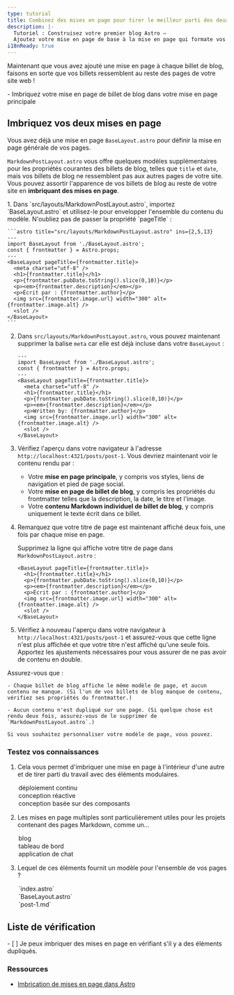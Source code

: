 ```yaml
---
type: tutorial
title: Combinez des mises en page pour tirer le meilleur parti des deux mondes
description: |-
  Tutoriel : Construisez votre premier blog Astro —
  Ajoutez votre mise en page de base à la mise en page qui formate vos billets de blog
i18nReady: true
---
```


Maintenant que vous avez ajouté une mise en page à chaque billet de blog, faisons en sorte que vos billets ressemblent au reste des pages de votre site web !

<PreCheck>
  - Imbriquez votre mise en page de billet de blog dans votre mise en page principale
</PreCheck>

## Imbriquez vos deux mises en page

Vous avez déjà une mise en page `BaseLayout.astro` pour définir la mise en page générale de vos pages.

`MarkdownPostLayout.astro` vous offre quelques modèles supplémentaires pour les propriétés courantes des billets de blog, telles que `title` et `date`, mais vos billets de blog ne ressemblent pas aux autres pages de votre site. Vous pouvez assortir l'apparence de vos billets de blog au reste de votre site en **imbriquant des mises en page**.

<Steps>
1. Dans `src/layouts/MarkdownPostLayout.astro`, importez `BaseLayout.astro` et utilisez-le pour envelopper l'ensemble du contenu du modèle. N'oubliez pas de passer la propriété `pageTitle` :

    ```astro title="src/layouts/MarkdownPostLayout.astro" ins={2,5,13}
    ---
    import BaseLayout from './BaseLayout.astro';
    const { frontmatter } = Astro.props;
    ---
    <BaseLayout pageTitle={frontmatter.title}>
      <meta charset="utf-8" />
      <h1>{frontmatter.title}</h1>
      <p>{frontmatter.pubDate.toString().slice(0,10)}</p>
      <p><em>{frontmatter.description}</em></p>
      <p>Écrit par : {frontmatter.author}</p>
      <img src={frontmatter.image.url} width="300" alt={frontmatter.image.alt} />
      <slot />
    </BaseLayout>
    ```

2. Dans `src/layouts/MarkdownPostLayout.astro`, vous pouvez maintenant supprimer la balise `meta` car elle est déjà incluse dans votre `BaseLayout` :

    ```astro title="src/layouts/MarkdownPostLayout.astro" del={6}
    ---
    import BaseLayout from './BaseLayout.astro';
    const { frontmatter } = Astro.props;
    ---
    <BaseLayout pageTitle={frontmatter.title}>
      <meta charset="utf-8" />
      <h1>{frontmatter.title}</h1>
      <p>{frontmatter.pubDate.toString().slice(0,10)}</p>
      <p><em>{frontmatter.description}</em></p>
      <p>Written by: {frontmatter.author}</p>
      <img src={frontmatter.image.url} width="300" alt={frontmatter.image.alt} />
      <slot />
    </BaseLayout>
    ```

3. Vérifiez l'aperçu dans votre navigateur à l'adresse `http://localhost:4321/posts/post-1`. Vous devriez maintenant voir le contenu rendu par :

    - Votre **mise en page principale**, y compris vos styles, liens de navigation et pied de page social.
    - Votre **mise en page de billet de blog**, y compris les propriétés du frontmatter telles que la description, la date, le titre et l'image.
    - Votre **contenu Markdown individuel de billet de blog**, y compris uniquement le texte écrit dans ce billet.

4. Remarquez que votre titre de page est maintenant affiché deux fois, une fois par chaque mise en page.

    Supprimez la ligne qui affiche votre titre de page dans `MarkdownPostLayout.astro` :

    ```astro title="src/layouts/MarkdownPostLayout.astro" del={2}
    <BaseLayout pageTitle={frontmatter.title}>
      <h1>{frontmatter.title}</h1>
      <p>{frontmatter.pubDate.toString().slice(0,10)}</p>
      <p><em>{frontmatter.description}</em></p>
      <p>Écrit par : {frontmatter.author}</p>
      <img src={frontmatter.image.url} width="300" alt={frontmatter.image.alt} />
      <slot />
    </BaseLayout>
    ```

5. Vérifiez à nouveau l'aperçu dans votre navigateur à `http://localhost:4321/posts/post-1` et assurez-vous que cette ligne n'est plus affichée et que votre titre n'est affiché qu'une seule fois. Apportez les ajustements nécessaires pour vous assurer de ne pas avoir de contenu en double.
</Steps>


  Assurez-vous que :

    - Chaque billet de blog affiche le même modèle de page, et aucun contenu ne manque. (Si l'un de vos billets de blog manque de contenu, vérifiez ses propriétés du frontmatter.)

    - Aucun contenu n'est dupliqué sur une page. (Si quelque chose est rendu deux fois, assurez-vous de le supprimer de `MarkdownPostLayout.astro`.)

    Si vous souhaitez personnaliser votre modèle de page, vous pouvez.



<Box icon="question-mark">

### Testez vos connaissances

1. Cela vous permet d'imbriquer une mise en page à l'intérieur d'une autre et de tirer parti du travail avec des éléments modulaires.

    <MultipleChoice>
      <Option>
        déploiement continu
      </Option>
      <Option>
        conception réactive
      </Option>
      <Option isCorrect>
        conception basée sur des composants
      </Option>
    </MultipleChoice>

2. Les mises en page multiples sont particulièrement utiles pour les projets contenant des pages Markdown, comme un...

    <MultipleChoice>
      <Option isCorrect>
        blog
      </Option>
      <Option>
        tableau de bord
      </Option>
      <Option>
        application de chat
      </Option>
    </MultipleChoice>

3. Lequel de ces éléments fournit un modèle pour l'ensemble de vos pages ?

    <MultipleChoice>
      <Option>
        `index.astro`
      </Option>
      <Option isCorrect>
        `BaseLayout.astro`
      </Option>
      <Option>
        `post-1.md`
      </Option>
    </MultipleChoice>
</Box>

<Box icon="check-list">

## Liste de vérification

<Checklist>
- [ ] Je peux imbriquer des mises en page en vérifiant s'il y a des éléments dupliqués.
</Checklist>
</Box>

### Ressources

- [Imbrication de mises en page dans Astro](/fr/basics/layouts/#imbrication-de-mises-en-page)
